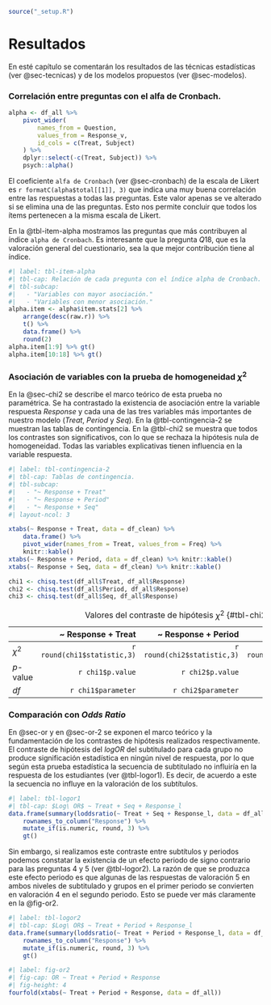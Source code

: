 ```r
source("_setup.R")
```

# Resultados {#sec-resultados}

En esté capítulo se comentarán los resultados de las técnicas estadísticas (ver @sec-tecnicas) y de los modelos propuestos (ver @sec-modelos).


### Correlación entre preguntas con el alfa de Cronbach. {#sec-cronbach-2}

\scriptsize
```r
alpha <- df_all %>%
    pivot_wider(
        names_from = Question,
        values_from = Response_v,
        id_cols = c(Treat, Subject)
    ) %>%
    dplyr::select(-c(Treat, Subject)) %>%
    psych::alpha()
```
\normalsize


El coeficiente `alfa de Cronbach` (ver @sec-cronbach) de la escala de Likert es `r formatC(alpha$total[[1]], 3)` que indica una muy buena correlación entre las respuestas a todas las preguntas. Este valor apenas se ve alterado si se elimina una de las preguntas. Esto nos permite concluir que todos los ítems pertenecen a la misma escala de Likert.

En la @tbl-item-alpha mostramos las preguntas que más contribuyen al índice `alpha de Cronbach`. Es interesante que la pregunta $Q18$, que es la valoración general del cuestionario, sea la que mejor contribución tiene al índice.

\tiny
```r
#| label: tbl-item-alpha
#| tbl-cap: Relación de cada pregunta con el índice alpha de Cronbach.
#| tbl-subcap:
#|   - "Variables con mayor asociación."
#|   - "Variables con menor asociación."
alpha.item <- alpha$item.stats[2] %>%
    arrange(desc(raw.r)) %>%
    t() %>%
    data.frame() %>%
    round(2)
alpha.item[1:9] %>% gt()
alpha.item[10:18] %>% gt()
```
\normalsize


### Asociación de variables con la prueba de homogeneidad $\chi^2$ {#sec-chi2-2}

En la @sec-chi2 se describe el marco teórico de esta prueba no paramétrica. Se ha contrastado la existencia de asociación entre la variable respuesta $Response$ y cada una de las tres variables más importantes de nuestro modelo ($Treat$, $Period$ y $Seq$). En la @tbl-contingencia-2 se muestran las tablas de contingencia. En la @tbl-chi2 se muestra que todos los contrastes son significativos, con lo que se rechaza la hipótesis nula de homogeneidad. Todas las variables explicativas tienen influencia en la variable respuesta.

```r
#| label: tbl-contingencia-2
#| tbl-cap: Tablas de contingencia.
#| tbl-subcap:
#|   - "~ Response + Treat"
#|   - "~ Response + Period"
#|   - "~ Response + Seq"
#| layout-ncol: 3

xtabs(~ Response + Treat, data = df_clean) %>%
    data.frame() %>%
    pivot_wider(names_from = Treat, values_from = Freq) %>%
    knitr::kable()
xtabs(~ Response + Period, data = df_clean) %>% knitr::kable()
xtabs(~ Response + Seq, data = df_clean) %>% knitr::kable()
```

```r
chi1 <- chisq.test(df_all$Treat, df_all$Response)
chi2 <- chisq.test(df_all$Period, df_all$Response)
chi3 <- chisq.test(df_all$Seq, df_all$Response)
```


|           | ~ Response + Treat          | ~ Response + Period          | ~ Response + Seq             |
|-----------|----------------------------:|-----------------------------:|-----------------------------:|
| $\chi^2$  | `r round(chi1$statistic,3)` | `r round(chi2$statistic,3)`  | `r round(chi3$statistic,3)`  |
| $p$-value | `r chi1$p.value`            | `r chi2$p.value`             | `r chi3$p.value`             |
| $df$      | `r chi1$parameter`          | `r chi2$parameter`           | `r chi3$parameter`           |

: Valores del contraste de hipótesis $\chi^2$ {#tbl-chi2}

### Comparación con $Odds\ Ratio$ {#sec-or-3}

En @sec-or y en @sec-or-2 se exponen el marco teórico y la fundamentación de los contrastes de hipótesis realizados respectivamente. El contraste de hipótesis del $log OR$ del subtitulado para cada grupo no produce significación estadística en ningún nivel de respuesta, por lo que según esta prueba estadística la secuencia de subtitulado no influiría en la respuesta de los estudiantes (ver @tbl-logor1). Es decir, de acuerdo a este la secuencia no influye en la valoración de los subtítulos.

```r
#| label: tbl-logor1
#| tbl-cap: $Log\ OR$ ~ Treat + Seq + Response_l
data.frame(summary(loddsratio(~ Treat + Seq + Response_l, data = df_all)) %>% unclass(), check.names = F) %>%
    rownames_to_column("Response") %>%
    mutate_if(is.numeric, round, 3) %>%
    gt()
```

Sin embargo, si realizamos este contraste entre subtítulos y periodos podemos constatar la existencia de un efecto periodo de signo contrario para las preguntas 4 y 5 (ver @tbl-logor2). La razón de que se produzca este efecto periodo es que algunas de las respuestas de valoración 5 en ambos niveles de subtitulado y grupos en el primer periodo se convierten en valoración 4 en el segundo periodo. Esto se puede ver más claramente en la @fig-or2.

```r
#| label: tbl-logor2
#| tbl-cap: $Log\ OR$ ~ Treat + Period + Response_l
data.frame(summary(loddsratio(~ Treat + Period + Response_l, data = df_all)) %>% unclass(), check.names = F) %>%
    rownames_to_column("Response") %>%
    mutate_if(is.numeric, round, 3) %>%
    gt()
```


```r
#| label: fig-or2
#| fig-cap: OR ~ Treat + Period + Response
#| fig-height: 4
fourfold(xtabs(~ Treat + Period + Response, data = df_all))
```

